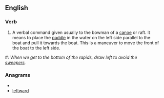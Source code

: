 ==English==

===Verb===
{{infl|en|verb|head=to [[draw]] [[left]]}}

# A verbal command given usually to the bowman of a [[canoe]] or raft.  It means to place the [[paddle]] in the water on the left side parallel to the boat and pull it towards the boat.  This is a maneuver to move the front of the boat to the left side.

#: ''When we get to the bottom of the rapids, draw left to avoid the [[sweepers]].''

===Anagrams===
* {{alphagram|adeflrtw}}
* [[leftward#English|leftward]]